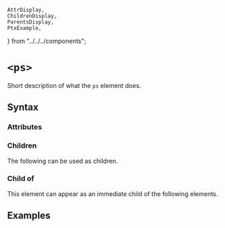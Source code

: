     AttrDisplay,
    ChildrenDisplay,
    ParentsDisplay,
    PtxExample,
} from "../../../components";

# `<ps>`

Short description of what the `ps` element does.

## Syntax

### Attributes

<AttrDisplay name="ps" />

### Children

The following can be used as children.

<ChildrenDisplay name="ps" />

### Child of

This element can appear as an immediate child of the following elements.

<ParentsDisplay name="ps" />

## Examples

    